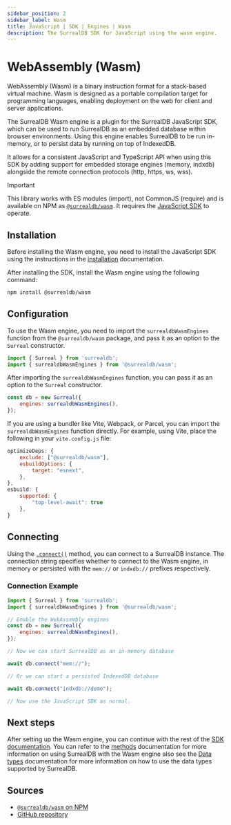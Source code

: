 ```yaml
---
sidebar_position: 2
sidebar_label: Wasm
title: JavaScript | SDK | Engines | Wasm
description: The SurrealDB SDK for JavaScript using the wasm engine.
---
```


# WebAssembly (Wasm)

WebAssembly (Wasm) is a binary instruction format for a stack-based virtual machine. Wasm is designed as a portable compilation target for programming languages, enabling deployment on the web for client and server applications.

The SurrealDB Wasm engine is a plugin for the SurrealDB JavaScript SDK, which can be used to run SurrealDB as an embedded database within browser environments. Using this engine enables SurrealDB to be run in-memory, or to persist data by running on top of IndexedDB. 

It allows for a consistent JavaScript and TypeScript API when using this SDK by adding support for embedded storage engines (memory, indxdb) alongside the remote connection protocols (http, https, ws, wss).

> [!IMPORTANT]
> This library works with ES modules (import), not CommonJS (require) and is available on NPM as [`@surrealdb/wasm`](https://npmjs.com/package/@surrealdb/wasm). It requires the [JavaScript SDK](https://npmjs.com/package/surrealdb) to operate.

## Installation

Before installing the Wasm engine, you need to install the JavaScript SDK using the instructions in the [installation](/docs/sdk/javascript/installation) documentation. 

After installing the SDK, install the Wasm engine using the following command:

```bash title="Install"
npm install @surrealdb/wasm
```


## Configuration

To use the Wasm engine, you need to import the `surrealdbWasmEngines` function from the `@surrealdb/wasm` package, and pass it as an option to the `Surreal` constructor.

```js
import { Surreal } from 'surrealdb';
import { surrealdbWasmEngines } from '@surrealdb/wasm';
```

After importing the `surrealdbWasmEngines` function, you can pass it as an option to the `Surreal` constructor. 

```js
const db = new Surreal({
    engines: surrealdbWasmEngines(),
});
```

If you are using a bundler like Vite, Webpack, or Parcel, you can import the `surrealdbWasmEngines` function directly. For example, using Vite, place the following in your `vite.config.js` file:

```js title="vite.config.js"
optimizeDeps: {
    exclude: ["@surrealdb/wasm"],
    esbuildOptions: {
        target: "esnext",
    },
},
esbuild: {
    supported: {
        "top-level-await": true
    },
}
```

## Connecting 

Using the [`.connect()`](https://surrealdb.com/docs/sdk/javascript/methods/connect) method, you can connect to a SurrealDB instance. The connection string specifies whether to connect to the Wasm engine, in memory or persisted with the `mem://` or `indxdb://` prefixes respectively.

### Connection Example

```js title="index.js"
import { Surreal } from 'surrealdb';
import { surrealdbWasmEngines } from '@surrealdb/wasm';

// Enable the WebAssembly engines
const db = new Surreal({
    engines: surrealdbWasmEngines(),
});

// Now we can start SurrealDB as an in-memory database

await db.connect("mem://");

// Or we can start a persisted IndexedDB database

await db.connect("indxdb://demo");

// Now use the JavaScript SDK as normal.
```

## Next steps

After setting up the Wasm engine, you can continue with the rest of the [SDK documentation](/docs/sdk/javascript/core). You can refer to the [methods](/docs/sdk/javascript/methods) documentation for more information on using SurrealDB with the Wasm engine also see the [Data types](/docs/sdk/javascript/data-types) documentation for more information on how to use the data types supported by SurrealDB.

## Sources

- [`@surrealdb/wasm` on NPM](https://npmjs.com/package/@surrealdb/wasm)
- [GitHub repository](https://github.com/surrealdb/surrealdb.wasm)
